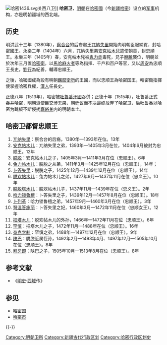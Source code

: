 {{中国历史上的新疆}}
[[File:哈密1436.svg|thumb]]关西八卫]]
'''哈密卫'''，[[明朝|明朝]]在[[哈密國|哈密國]]（今[[新疆|新疆]][[哈密|哈密]]）设立的[[军事|军事]]机构，亦是明朝疆域的西北端。

==历史==
{{main|哈密之爭}}
明洪武十三年（1380年），[[察合台|察合台]]的后裔肅王[[兀納失里|兀納失里]]開始向明朝臣服納貢，封哈密國王。永樂二年（1404年）六月，兀納失里弟[[安克帖木兒|安克帖木兒]]遣使朝貢，封忠順王。永樂三年（1405年）春，安克帖木兒被[[鬼力赤|鬼力赤]]毒死，兄子[[脫脫|脫脫]]襲位，明朝並於次年三月置[[哈密衛|哈密衛]]，以[[馬哈麻火者|馬哈麻火者]]等為指揮、千戶和百户等官，又以[[周安|周安]]為忠順王長史，[[劉行|劉行]]為紀善，輔導忠順王。

之後，哈密國成為設有明朝[[羈縻|羈縻]][[衛所|衛所]]的王國，而以忠顺王為哈密国王，哈密衛指揮使掌握哈密兵權，[[漢人|漢人]]任長史。

正德八年（1513年），哈密被[[吐魯番汗國|吐魯番汗國]]吞併；正德十年（1515年），吐鲁番正式吞并哈密，明朝派使臣交涉无果，朝廷议而不决最终放弃了哈密卫，后吐鲁番以哈密为跳板不断侵扰[[嘉峪关|嘉峪关]]内的明朝本土。

== 哈密卫都督忠顺王 ==
# [[兀纳失里|兀纳失里]]：察合台的后裔，1380年—1393年在位。13年
# [[安克帖木儿|安克帖木儿]]：兀纳失里之弟，1393年—1405年3月在位，1404年6月被封为忠顺王。12年
# [[脱脱|脱脱]]：安克帖木儿之子，1405年3月—1411年3月在位（忠顺王）。6年
# [[兔力帖木儿|兔力帖木儿]]：脱脱之从弟，1411年3月—1425年12月在位（忠顺王），14年；
# [[卜答失里|卜答失里]]：脱脱之子，1425年12月—1439年12月在位（忠顺王）。14年
# [[脱欢帖木儿|脱欢帖木儿]]：兔力帖木儿之弟，1427年9月—1437年11月在位（忠义王）。10年
# [[脱脱塔木儿|脱脱塔木儿]]：脱欢帖木儿子，1437年11月—1439年在位（忠义王）。2年
# [[哈力锁鲁檀|哈力锁鲁檀]]：卜答失里之子，1439年12月—1457年8月在位（忠顺王）。18年
# [[卜列革|卜列革]]：哈力锁鲁檀之弟，1457年9月—1460年3月在位（忠顺王）。3年
# [[弩温答失里|弩温答施丽]]：卜答失里之妃，1460年3月—1472年11月在位（忠顺女王）。12年
# [[把塔木儿|把塔木儿]]：脱欢帖木儿的外孙，1466年—1472年11月在位（忠顺王）。6年
# [[罕慎|罕慎]]：把塔木儿之子，1472年11月—1488年在位（忠顺王）。16年
# [[奄克孛剌|奄克孛剌]]：罕慎之弟，1488年—1497年12月在位（忠顺王）。9年
# [[陕巴|陕巴]]：脱脱近属侄孙，1492年2月—1493年4月、1497年12月—1505年10月在位（忠顺王）。8年
# [[拜牙即|拜牙即]]：陕巴之子，1505年10月—1513年8月在位（忠顺王）。8年

== 参考文献 ==
*《[[明史|明史]]·[[西域|西域]]传》

== 参见 ==
* [[哈密国|哈密国]]
* [[哈密市|哈密市]]

{{-}}
{{明朝行政区划|nocat}}

[[Category:明朝卫所|Category:明朝卫所]]
[[Category:新疆古代行政区划|Category:新疆古代行政区划]]
[[Category:哈密行政区划史|Category:哈密行政区划史]]